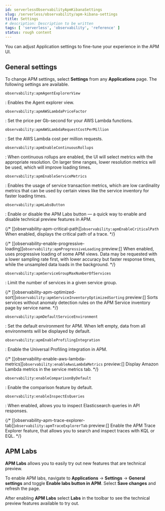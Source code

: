 ```yaml
---
id: serverlessObservabilityApmKibanaSettings
slug: /serverless/observability/apm-kibana-settings
title: Settings
# description: Description to be written
tags: [ 'serverless', 'observability', 'reference' ]
status: rough content
---
```



<TestingContent />

You can adjust Application settings to fine-tune your experience in the APM UI.

## General settings

To change APM settings, select **Settings** from any **Applications** page.
The following settings are available.

`observability:apmAgentExplorerView`

: <DocBadge template="beta" /> Enables the Agent explorer view.

`observability:apmAWSLambdaPriceFactor`

: Set the price per Gb-second for your AWS Lambda functions.

`observability:apmAWSLambdaRequestCostPerMillion`

: Set the AWS Lambda cost per million requests.

`observability:apmEnableContinuousRollups`

: <DocBadge template="beta" /> When continuous rollups are enabled, the UI will select metrics with the appropriate resolution.
On larger time ranges, lower resolution metrics will be used, which will improve loading times.

`observability:apmEnableServiceMetrics`

: <DocBadge template="beta" /> Enables the usage of service transaction metrics, which are low cardinality metrics that can be used by certain views like the service inventory for faster loading times.

`observability:apmLabsButton`

: Enable or disable the APM Labs button &mdash; a quick way to enable and disable technical preview features in APM.

{/* [[observability-apm-critical-path]]`observability:apmEnableCriticalPath`
When enabled, displays the critical path of a trace. */}

{/* [[observability-enable-progressive-loading]]`observability:apmProgressiveLoading`
preview:[] When enabled, uses progressive loading of some APM views.
Data may be requested with a lower sampling rate first, with lower accuracy but faster response times,
while the unsampled data loads in the background. */}

`observability:apmServiceGroupMaxNumberOfServices`

: Limit the number of services in a given service group.

{/* [[observability-apm-optimized-sort]]`observability:apmServiceInventoryOptimizedSorting`
preview:[] Sorts services without anomaly detection rules on the APM Service inventory page by service name. */}

`observability:apmDefaultServiceEnvironment`

: Set the default environment for APM. When left empty, data from all environments will be displayed by default.

`observability:apmEnableProfilingIntegration`

: Enable the Universal Profiling integration in APM.

{/* [[observability-enable-aws-lambda-metrics]]`observability:enableAwsLambdaMetrics`
preview:[] Display Amazon Lambda metrics in the service metrics tab. */}

`observability:enableComparisonByDefault`

: Enable the comparison feature by default.

`observability:enableInspectEsQueries`

: When enabled, allows you to inspect Elasticsearch queries in API responses.

{/* [[observability-apm-trace-explorer-tab]]`observability:apmTraceExplorerTab`
preview:[] Enable the APM Trace Explorer feature, that allows you to search and inspect traces with KQL or EQL. */}

## APM Labs

**APM Labs** allows you to easily try out new features that are technical preview.

To enable APM labs, navigate to **Applications** -> **Settings** -> **General settings** and toggle **Enable labs button in APM**.
Select **Save changes** and refresh the page.

After enabling **APM Labs** select **Labs** in the toolbar to see the technical preview features available to try out.
